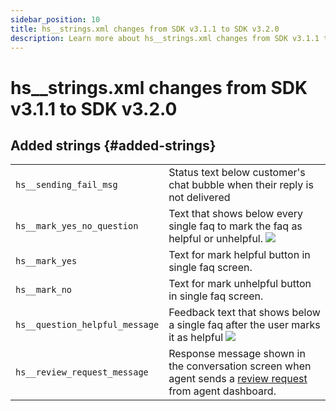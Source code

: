 ```yaml
---
sidebar_position: 10
title: hs__strings.xml changes from SDK v3.1.1 to SDK v3.2.0
description: Learn more about hs__strings.xml changes from SDK v3.1.1 to SDK v3.2.0
---
```




# hs__strings.xml changes from SDK v3.1.1 to SDK v3.2.0

## Added strings {#added-strings}


| | |
|--|--|
|<code>hs__sending_fail_msg</code>| Status text below customer's chat bubble when their reply is not delivered|
|<code>hs__mark_yes_no_question</code>| Text that shows below every single faq to mark the faq as helpful or unhelpful.  <Image src="/static/books/android/i18n-mark-yes-no.png"  width="full" /> |
|<code>hs__mark_yes</code>| Text for mark helpful button in single faq screen.|
|<code>hs__mark_no</code>| Text for mark unhelpful button in single faq screen.|
|<code>hs__question_helpful_message</code>| Feedback text that shows below a single faq after the user marks it as helpful  <Image src="/static/books/android/i18n-mark-helpful.png"  width="full" /> |
|<code>hs__review_request_message</code>| Response message shown in the conversation screen when agent sends a [review request](/android/support-tools#conversation-view) from agent dashboard. |
